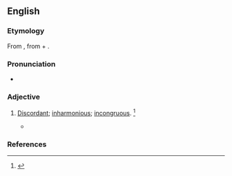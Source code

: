 ==English==

===Etymology===
From {{etyl|la|en}} {{m|la|absonus}}, from {{m|la|ab-||away}} + {{m|la|sonus||sound}}.

===Pronunciation===
* {{a|US}} {{IPA|en|/ˈæb.sə.nəs/}}

===Adjective===
{{en-adj}}

# {{lb|en|obsolete}} [[discordant|Discordant]]; [[inharmonious]]; [[incongruous]]. {{defdate|Attested from the early 17<sup>th</sup> century until the mid 18<sup>th</sup> century.}}<ref name=SOED>{{R:SOED5|page=9}}</ref>
#* {{quote-book|en|title=Scepsis Scientifica|author=Joseph Glanville|passage='''absonous''' to our reason|year=1665}}

===References===
<references/>